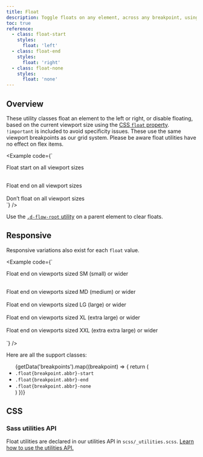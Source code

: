 ```yaml
---
title: Float
description: Toggle floats on any element, across any breakpoint, using our responsive float utilities.
toc: true
reference:
  - class: float-start
    styles:
      float: 'left'
  - class: float-end
    styles:
      float: 'right'
  - class: float-none
    styles:
      float: 'none'
---
```



## Overview

These utility classes float an element to the left or right, or disable floating, based on the current viewport size using the [CSS `float` property](https://developer.mozilla.org/en-US/docs/Web/CSS/float). `!important` is included to avoid specificity issues. These use the same viewport breakpoints as our grid system. Please be aware float utilities have no effect on flex items.

<Example code={`<div class="float-start">Float start on all viewport sizes</div><br>
<div class="float-end">Float end on all viewport sizes</div><br>
<div class="float-none">Don’t float on all viewport sizes</div>`} />

Use the [`.d-flow-root` utility]([[docsref:/utilities/display#clearfix]]) on a parent element to clear floats.

## Responsive

Responsive variations also exist for each `float` value.

<Example code={`<div class="float-sm-end">Float end on viewports sized SM (small) or wider</div><br>
<div class="float-md-end">Float end on viewports sized MD (medium) or wider</div><br>
<div class="float-lg-end">Float end on viewports sized LG (large) or wider</div><br>
<div class="float-xl-end">Float end on viewports sized XL (extra large) or wider</div><br>
<div class="float-xxl-end">Float end on viewports sized XXL (extra extra large) or wider</div><br>`} />

Here are all the support classes:

<ul>
{getData('breakpoints').map((breakpoint) => {
  return (
    <Fragment>
      <li><code>.float{breakpoint.abbr}-start</code></li>
      <li><code>.float{breakpoint.abbr}-end</code></li>
      <li><code>.float{breakpoint.abbr}-none</code></li>
    </Fragment>
  )
})}
</ul>

## CSS

### Sass utilities API

Float utilities are declared in our utilities API in `scss/_utilities.scss`. [Learn how to use the utilities API.]([[docsref:/utilities/api#using-the-api]])

<ScssDocs name="utils-float" file="scss/_utilities.scss" />

